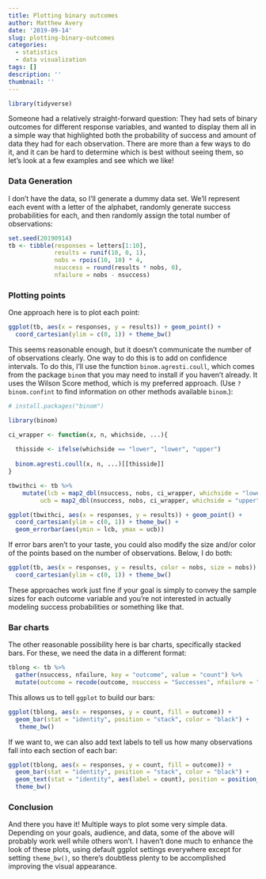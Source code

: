 ```yaml
---
title: Plotting binary outcomes
author: Matthew Avery
date: '2019-09-14'
slug: plotting-binary-outcomes
categories:
  - statistics
  - data visualization
tags: []
description: ''
thumbnail: ''
---
```


```r
library(tidyverse)
```


Someone had a relatively straight-forward question:  They had sets of binary outcomes for different response variables, and wanted to display them all in a simple way that highlighted both the probability of success and amount of data they had for each observation. There are more than a few ways to do it, and it can be hard to determine which is best without seeing them, so let's look at a few examples and see which we like!

### Data Generation 

I don't have the data, so I'll generate a dummy data set. We'll represent each event with a letter of the alphabet, randomly generate success probabilities for each, and then randomly assign the total number of observations:

```r

set.seed(20190914)
tb <- tibble(responses = letters[1:10],
             results = runif(10, 0, 1),
             nobs = rpois(10, 10) * 4,
             nsuccess = round(results * nobs, 0),
             nfailure = nobs - nsuccess)
```

### Plotting points

One approach here is to plot each point:

```r

ggplot(tb, aes(x = responses, y = results)) + geom_point() +
  coord_cartesian(ylim = c(0, 1)) + theme_bw()
```

This seems reasonable enough, but it doesn't communicate the number of of observations clearly. One way to do this is to add on confidence intervals. To do this, I'll use the function `binom.agresti.coull`, which comes from the package `binom` that you may need to install if you haven't already. It uses the Wilson Score method, which is my preferred approach. (Use `?binom.confint` to find information on other methods available `binom`.):


```r
# install.packages("binom")

library(binom)

ci_wrapper <- function(x, n, whichside, ...){
  
  thisside <- ifelse(whichside == "lower", "lower", "upper")
  
  binom.agresti.coull(x, n, ...)[[thisside]]
}

tbwithci <- tb %>% 
    mutate(lcb = map2_dbl(nsuccess, nobs, ci_wrapper, whichside = "lower"),
         ucb = map2_dbl(nsuccess, nobs, ci_wrapper, whichside = "upper"))

ggplot(tbwithci, aes(x = responses, y = results)) + geom_point() +
  coord_cartesian(ylim = c(0, 1)) + theme_bw() +
  geom_errorbar(aes(ymin = lcb, ymax = ucb))
```

If error bars aren't to your taste, you could also modify the size and/or color of the points based on the number of observations. Below, I do both:

```r

ggplot(tb, aes(x = responses, y = results, color = nobs, size = nobs)) + geom_point() +
  coord_cartesian(ylim = c(0, 1)) + theme_bw() 

```

These approaches work just fine if your goal is simply to convey the sample sizes for each outcome variable and you're not interested in actually modeling success probabilities or something like that.

### Bar charts

The other reasonable possibility here is bar charts, specifically stacked bars. For these, we need the data in a different format:

```r
tblong <- tb %>% 
  gather(nsuccess, nfailure, key = "outcome", value = "count") %>% 
  mutate(outcome = recode(outcome, nsuccess = "Successes", nfailure = "Failures"))

```

This allows us to tell `ggplot` to build our bars:

```r

ggplot(tblong, aes(x = responses, y = count, fill = outcome)) + 
  geom_bar(stat = "identity", position = "stack", color = "black") +
   theme_bw() 
```

If we want to, we can also add text labels to tell us how many observations fall into each section of each bar:

```r

ggplot(tblong, aes(x = responses, y = count, fill = outcome)) + 
  geom_bar(stat = "identity", position = "stack", color = "black") +
  geom_text(stat = "identity", aes(label = count), position = position_stack(vjust = 0.5)) +
  theme_bw() 
```

### Conclusion

And there you have it! Multiple ways to plot some very simple data. Depending on your goals, audience, and data, some of the above will probably work well while others won't. I haven't done much to enhance the look of these plots, using default ggplot settings everywhere except for setting `theme_bw()`, so there's doubtless plenty to be accomplished improving the visual appearance.